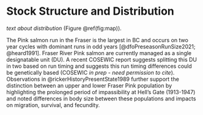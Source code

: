 # Stock Structure and Distribution  

*text about distribution* (Figure \@ref(fig:map)).  

The Pink salmon run in the Fraser is the largest in BC and occurs on two year cycles with dominant runs in odd years [@dfoPreseasonRunSize2021; @heard1991]. 
Fraser River Pink salmon are currently managed as a single designatable unit (DU). 
A recent COSEWIC report suggests splitting this DU in two based on run timing and suggests this run timing differences could be genetically based (COSEWIC *in prep - need permission to cite*).
Observations in @rickerHistoryPresentState1989 further support the distinction between an upper and lower Fraser Pink population by highlighting the prolonged period of impassibility at Hell's Gate (1913-1947) and noted differences in body size between these populations and impacts on migration, survival, and fecundity.  

